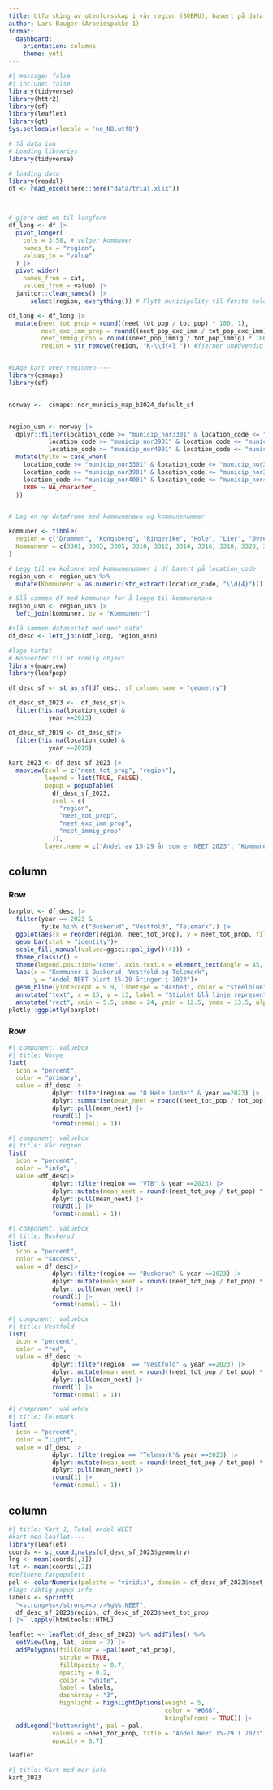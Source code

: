 ```yaml
---
title: Utforsking av utenforsskap i vår region (SOBRU), basert på data fra SSB
author: Lars Bauger (Arbeidspakke 1)
format: 
  dashboard:
    orientation: columns
    theme: yeti
---
```


```r
#| message: false
#| include: false
library(tidyverse)
library(httr2)
library(sf)
library(leaflet)
library(gt)
Sys.setlocale(locale = 'no_NB.utf8')
```

```r
# få data inn
# Loading libraries
library(tidyverse)

# loading data
library(readxl)
df <- read_excel(here::here("data/trial.xlsx"))



# gjøre det om til longform
df_long <- df |> 
  pivot_longer(
    cols = 3:58, # velger kommuner
    names_to = "region",
    values_to = "value"
  ) |> 
  pivot_wider(
    names_from = cat,
    values_from = value) |> 
  janitor::clean_names() |> 
      select(region, everything()) # Flytt municipality til første kolonne

df_long <- df_long |> 
  mutate(neet_tot_prop = round((neet_tot_pop / tot_pop) * 100, 1),
         neet_exc_imm_prop = round((neet_pop_exc_imm / tot_pop_exc_imm) * 100, 1),
         neet_immig_prop = round((neet_pop_immig / tot_pop_immig) * 100, 1),
         region = str_remove(region, "K-\\d{4} ")) #fjerner unødvendig tekst


#LAge kart over regionen----
library(csmaps)
library(sf)


norway <-  csmaps::nor_municip_map_b2024_default_sf


region_usn <- norway |> 
  dplyr::filter(location_code >= "municip_nor3301" & location_code <= "municip_nor3338"|
           location_code >= "municip_nor3901" & location_code <= "municip_nor3911"|
           location_code >= "municip_nor4001" & location_code <= "municip_nor4036") |> 
  mutate(fylke = case_when(
    location_code >= "municip_nor3301" & location_code <= "municip_nor3338" ~ "Buskerud",
    location_code >= "municip_nor3901" & location_code <= "municip_nor3911" ~ "Vestfold",
    location_code >= "municip_nor4001" & location_code <= "municip_nor4036" ~ "Telemark",
    TRUE ~ NA_character_
  ))


# Lag en ny dataframe med kommunenavn og kommunenummer

kommuner <- tibble(
  region = c("Drammen", "Kongsberg", "Ringerike", "Hole", "Lier", "Øvre Eiker", "Modum", "Krødsherad", "Flå", "Nesbyen", "Gol", "Hemsedal", "Ål", "Hol", "Sigdal", "Flesberg", "Rollag", "Nore og Uvdal", "Horten", "Holmestrand", "Tønsberg", "Sandefjord", "Larvik", "Færder", "Porsgrunn", "Skien", "Notodden", "Siljan", "Bamble", "Kragerø", "Drangedal", "Nome", "Midt-Telemark", "Seljord", "Hjartdal", "Tinn", "Kviteseid", "Nissedal", "Fyresdal", "Tokke", "Vinje"),
  Kommunenr = c(3301, 3303, 3305, 3310, 3312, 3314, 3316, 3318, 3320, 3322, 3324, 3326, 3328, 3330, 3332, 3334, 3336, 3338, 3901, 3903, 3905, 3907, 3909, 3911, 4001, 4003, 4005, 4010, 4012, 4014, 4016, 4018, 4020, 4022, 4024, 4026, 4028, 4030, 4032, 4034, 4036)
)

# Legg til en kolonne med kommunenummer i df basert på location_code
region_usn <- region_usn %>%
  mutate(Kommunenr = as.numeric(str_extract(location_code, "\\d{4}")))

# Slå sammen df med kommuner for å legge til kommunenavn
region_usn <- region_usn |> 
  left_join(kommuner, by = "Kommunenr")

#slå sammen datasettet med neet data"
df_desc <- left_join(df_long, region_usn)
```

```r
#lage kartet
# Konverter til et romlig objekt
library(mapview)
library(leafpop)

df_desc_sf <- st_as_sf(df_desc, sf_column_name = "geometry")

df_desc_sf_2023 <-  df_desc_sf|> 
  filter(!is.na(location_code) &
           year ==2023) 

df_desc_sf_2019 <- df_desc_sf|> 
  filter(!is.na(location_code) &
           year ==2019)
  
kart_2023 <- df_desc_sf_2023 |> 
  mapview(zcol = c("neet_tot_prop", "region"),
          legend = list(TRUE, FALSE),
          popup = popupTable(
            df_desc_sf_2023,
            zcol = c(
              "region",
              "neet_tot_prop",
              "neet_exc_imm_prop",
              "neet_immig_prop"
            )),
          layer.name = c("Andel av 15-29 år som er NEET 2023", "Kommune"))

```

## column

### Row {height="60%"}

```r
barplot <- df_desc |> 
  filter(year == 2023 &
         fylke %in% c("Buskerud", "Vestfold", "Telemark")) |> 
  ggplot(aes(x = reorder(region, neet_tot_prop), y = neet_tot_prop, fill = region)) + 
  geom_bar(stat = "identity")+
  scale_fill_manual(values=ggsci::pal_igv()(41)) +
  theme_classic() +
  theme(legend.position="none", axis.text.x = element_text(angle = 45, hjust = 1))+
  labs(x = "Kommuner i Buskerud, Vestfold og Telemark", 
       y = "Andel NEET blant 15-29 åringer i 2023")+
  geom_hline(yintercept = 9.9, linetype = "dashed", color = "steelblue", size =0.7) +
  annotate("text", x = 15, y = 13, label = "Stiplet blå linje representerer landsgjennomsnitt", color = "black", hjust = 0) +
  annotate("rect", xmin = 5.5, xmax = 24, ymin = 12.5, ymax = 13.5, alpha = 0.2, fill = "steelblue")
plotly::ggplotly(barplot)
```

### Row {height="20%"}

```r
#| component: valuebox
#| title: Norge
list(
  icon = "percent",
  color = "primary",
  value = df_desc |> 
            dplyr::filter(region == "0 Hele landet" & year ==2023) |> 
            dplyr::summarise(mean_neet = round((neet_tot_pop / tot_pop) * 100, 1)) |> 
            dplyr::pull(mean_neet) |> 
            round(1) |> 
            format(nsmall = 1))

```

```r
#| component: valuebox
#| title: Vår region
list(
  icon = "percent",
  color = "info",
  value =df_desc|> 
            dplyr::filter(region == "VTB" & year ==2023) |> 
            dplyr::mutate(mean_neet = round((neet_tot_pop / tot_pop) * 100, 1)) |> 
            dplyr::pull(mean_neet) |> 
            round(1) |> 
            format(nsmall = 1))
```

```r
#| component: valuebox
#| title: Buskerud
list(
  icon = "percent",
  color = "success",
  value = df_desc|> 
            dplyr::filter(region == "Buskerud" & year ==2023) |> 
            dplyr::mutate(mean_neet = round((neet_tot_pop / tot_pop) * 100, 1)) |> 
            dplyr::pull(mean_neet) |> 
            round(1) |> 
            format(nsmall = 1))
```

```r
#| component: valuebox
#| title: Vestfold
list(
  icon = "percent",
  color = "red",
  value = df_desc |> 
            dplyr::filter(region  == "Vestfold" & year ==2023) |> 
            dplyr::mutate(mean_neet = round((neet_tot_pop / tot_pop) * 100, 1)) |> 
            dplyr::pull(mean_neet) |> 
            round(1) |> 
            format(nsmall = 1))

```

```r
#| component: valuebox
#| title: Telemark
list(
  icon = "percent",
  color = "light",
  value = df_desc |> 
            dplyr::filter(region == "Telemark"& year ==2023) |> 
            dplyr::mutate(mean_neet = round((neet_tot_pop / tot_pop) * 100, 1)) |> 
            dplyr::pull(mean_neet) |> 
            round(1) |> 
            format(nsmall = 1))
```

## column {.tabset}

```r
#| title: Kart 1, Total andel NEET
#kart med leaflet----
library(leaflet)
coords <- st_coordinates(df_desc_sf_2023$geometry)
lng <- mean(coords[,1])
lat <- mean(coords[,2])
#definere fargepalett
pal <- colorNumeric(palette = "viridis", domain = df_desc_sf_2023$neet_tot_prop)
#lage riktig popup info
labels <- sprintf(
  "<strong>%s</strong><br/>%g%% NEET",
  df_desc_sf_2023$region, df_desc_sf_2023$neet_tot_prop
) |>  lapply(htmltools::HTML)

leaflet <- leaflet(df_desc_sf_2023) %>% addTiles() %>%
  setView(lng, lat, zoom = 7) |> 
  addPolygons(fillColor = ~pal(neet_tot_prop),
              stroke = TRUE, 
              fillOpacity = 0.7,
              opacity = 0.2,
              color = "white",
              label = labels,
              dashArray = "3",
              highlight = highlightOptions(weight = 5,
                                           color = "#666", 
                                           bringToFront = TRUE)) |> 
  addLegend("bottomright", pal = pal, 
            values = ~neet_tot_prop, title = "Andel Neet 15-29 i 2023",
            opacity = 0.7)

leaflet

```

```r
#| title: Kart med mer info
kart_2023
```



